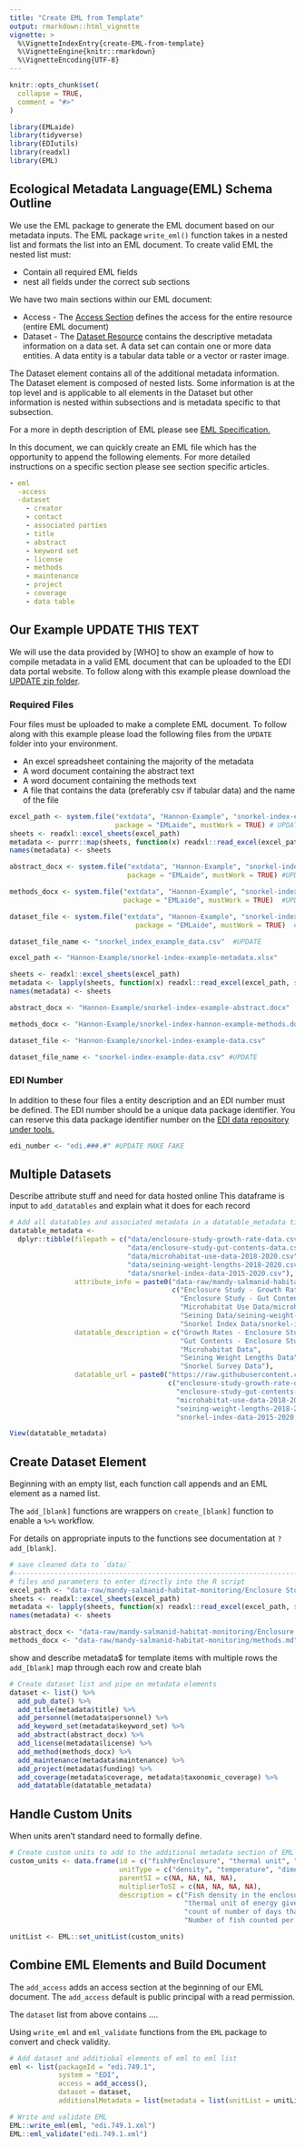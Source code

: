 ```yaml
---
title: "Create EML from Template"
output: rmarkdown::html_vignette
vignette: >
  %\VignetteIndexEntry{create-EML-from-template}
  %\VignetteEngine{knitr::rmarkdown}
  %\VignetteEncoding{UTF-8}
---
```


```r
knitr::opts_chunk$set(
  collapse = TRUE,
  comment = "#>"
)
```

```r
library(EMLaide)
library(tidyverse)
library(EDIutils)
library(readxl)
library(EML)
```

## Ecological Metadata Language(EML) Schema Outline 

We use the EML package to generate the EML document based on our metadata inputs. The EML package `write_eml()` function takes in a nested list and formats the list into an EML document. 
To create valid EML the nested list must:

* Contain all required EML fields
* nest all fields under the correct sub sections

We have two main sections within our EML document:

* Access - The [Access Section](https://eml.ecoinformatics.org/schema/eml_xsd.html#eml_access) defines the access for the entire resource (entire EML document)
* Dataset - The [Dataset Resource](https://eml.ecoinformatics.org/schema/eml_xsd.html#eml_dataset) contains the descriptive metadata information on a data set. A data set can contain one or more data entities. A data entity is a tabular data table or a vector or raster image. 

The Dataset element contains all of the additional metadata information. The Dataset element is composed of nested lists. Some information is at the top level and is applicable to all elements in the Dataset but other information is nested within subsections and is metadata specific to that subsection. 

For a more in depth description of EML please see [EML Specification.](https://eml.ecoinformatics.org/)

In this document, we can quickly create an EML file which has the opportunity to 
append the following elements. For more detailed instructions on a specific section 
please see section specific articles. 

```yaml
- eml 
  -access
  -dataset
    - creator
    - contact
    - associated parties
    - title  
    - abstract 
    - keyword set  
    - license 
    - methods 
    - maintenance 
    - project
    - coverage 
    - data table 
```

## Our Example UPDATE THIS TEXT
We will use the data provided by [WHO] to show an example of how to compile
metadata in a valid EML document that can be uploaded to the EDI data portal website. 
To follow along with this example please download the [UPDATE zip folder](https://cvpia-data-stewardship.s3-us-west-1.amazonaws.com/UPDATE.zip). 

### Required Files 
Four files must be uploaded to make a complete EML document. To follow along with this example please load the following files from the `UPDATE` folder into your environment. 

* An excel spreadsheet containing the majority of the metadata
* A word document containing the abstract text 
* A word document containing the methods text 
* A file that contains the data (preferably csv if tabular data) and the name of the file 

```r
excel_path <- system.file("extdata", "Hannon-Example", "snorkel-index-example-metadata.xlsx", 
                          package = "EMLaide", mustWork = TRUE) # UPDATE
sheets <- readxl::excel_sheets(excel_path)
metadata <- purrr::map(sheets, function(x) readxl::read_excel(excel_path, sheet = x))
names(metadata) <- sheets

abstract_docx <- system.file("extdata", "Hannon-Example", "snorkel-index-example-abstract.docx", 
                             package = "EMLaide", mustWork = TRUE) #UPDATE

methods_docx <- system.file("extdata", "Hannon-Example", "snorkel-index-example-methods.docx", 
                            package = "EMLaide", mustWork = TRUE)  #UPDATE

dataset_file <- system.file("extdata", "Hannon-Example", "snorkel-index-example-data.csv",
                               package = "EMLaide", mustWork = TRUE)  #UPDATE

dataset_file_name <- "snorkel_index_example_data.csv"  #UPDATE
```

```r
excel_path <- "Hannon-Example/snorkel-index-example-metadata.xlsx"

sheets <- readxl::excel_sheets(excel_path)
metadata <- lapply(sheets, function(x) readxl::read_excel(excel_path, sheet = x))
names(metadata) <- sheets

abstract_docx <- "Hannon-Example/snorkel-index-example-abstract.docx"

methods_docx <- "Hannon-Example/snorkel-index-hannon-example-methods.docx"

dataset_file <- "Hannon-Example/snorkel-index-example-data.csv"

dataset_file_name <- "snorkel-index-example-data.csv" #UPDATE
```


### EDI Number

In addition to these four files a entity description and an EDI number must be defined. 
The EDI number should be a unique data package identifier. You can reserve this 
data package identifier number on the [EDI data repository under tools.](https://portal.edirepository.org/nis/reservations.jsp)
```r
edi_number <- "edi.###.#" #UPDATE MAKE FAKE
```


## Multiple Datasets
Describe attribute stuff and need for data hosted online
This dataframe is input to `add_datatables` and explain what it does for each record
```r
# Add all datatables and associated metadata in a datatable_metadata tibble to be used by the add_datatable() function
datatable_metadata <- 
  dplyr::tibble(filepath = c("data/enclosure-study-growth-rate-data.csv",
                             "data/enclosure-study-gut-contents-data.csv",
                             "data/microhabitat-use-data-2018-2020.csv",
                             "data/seining-weight-lengths-2018-2020.csv",
                             "data/snorkel-index-data-2015-2020.csv"),  
                attribute_info = paste0("data-raw/mandy-salmanid-habitat-monitoring/",
                                        c("Enclosure Study - Growth Rates/enclosure-study-growth-rates-metadata.xlsx",
                                          "Enclosure Study - Gut Contents/enclosure-study-gut-contents-metadata.xlsx",
                                          "Microhabitat Use Data/microhabitat-use-metadata.xlsx",
                                          "Seining Data/seining-weight-length-metadata.xlsx",
                                          "Snorkel Index Data/snorkel-index-metadata.xlsx")),
                datatable_description = c("Growth Rates - Enclosure Study",
                                          "Gut Contents - Enclosure Study",
                                          "Microhabitat Data",
                                          "Seining Weight Lengths Data",
                                          "Snorkel Survey Data"),
                datatable_url = paste0("https://raw.githubusercontent.com/FlowWest/edi.749.1/main/data/",
                                       c("enclosure-study-growth-rate-data.csv",
                                         "enclosure-study-gut-contents-data.csv",
                                         "microhabitat-use-data-2018-2020.csv",
                                         "seining-weight-lengths-2018-2020.csv",
                                         "snorkel-index-data-2015-2020.csv")))

View(datatable_metadata)
```

## Create Dataset Element

Beginning with an empty list, each function call appends and an EML element as a named list.

The `add_[blank]` functions are wrappers on `create_[blank]` function to enable a `%>%` workflow.

For details on appropriate inputs to the functions see documentation at `?add_[blank]`.

```r

# save cleaned data to `data/`
#-------------------------------------------------------------------------------
# files and parameters to enter directly into the R script
excel_path <- "data-raw/mandy-salmanid-habitat-monitoring/Enclosure Study - Growth Rates/enclosure-study-growth-rates-metadata.xlsx"
sheets <- readxl::excel_sheets(excel_path)
metadata <- lapply(sheets, function(x) readxl::read_excel(excel_path, sheet = x))
names(metadata) <- sheets

abstract_docx <- "data-raw/mandy-salmanid-habitat-monitoring/Enclosure Study - Growth Rates/enclosure-study-growth-rates-abstract.docx"
methods_docx <- "data-raw/mandy-salmanid-habitat-monitoring/methods.md"
```

show and describe metadata$
for template items with multiple rows the `add_[blank]` map through each row and create blah


```r
# Create dataset list and pipe on metadata elements 
dataset <- list() %>%
  add_pub_date() %>% 
  add_title(metadata$title) %>%
  add_personnel(metadata$personnel) %>%
  add_keyword_set(metadata$keyword_set) %>%
  add_abstract(abstract_docx) %>%
  add_license(metadata$license) %>%
  add_method(methods_docx) %>%
  add_maintenance(metadata$maintenance) %>%
  add_project(metadata$funding) %>%
  add_coverage(metadata$coverage, metadata$taxonomic_coverage) %>%
  add_datatable(datatable_metadata)
```

## Handle Custom Units

When units aren't standard need to formally define.

```r
# Create custom units to add to the additional metadata section of EML 
custom_units <- data.frame(id = c("fishPerEnclosure", "thermal unit", "day", "fishPerSchool"),
                           unitType = c("density", "temperature", "dimensionless", "density"),
                           parentSI = c(NA, NA, NA, NA),
                           multiplierToSI = c(NA, NA, NA, NA),
                           description = c("Fish density in the enclosure, number of fish in total enclosure space",
                                           "thermal unit of energy given off of fish",
                                           "count of number of days that go by",
                                           "Number of fish counted per school"))

unitList <- EML::set_unitList(custom_units)
```

## Combine EML Elements and Build Document 

The `add_access` adds an access section at the beginning of our EML document. The 
`add_access` default is public principal with a read permission. 

The `dataset` list from above contains ....

Using `write_eml` and `eml_validate` functions from the `EML` package to convert and check validity.


```r
# Add dataset and additiobal elements of eml to eml list
eml <- list(packageId = "edi.749.1",
            system = "EDI",
            access = add_access(),
            dataset = dataset,
            additionalMetadata = list(metadata = list(unitList = unitList)))

# Write and validate EML
EML::write_eml(eml, "edi.749.1.xml")
EML::eml_validate("edi.749.1.xml")

```
